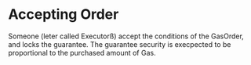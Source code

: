# Accepting Order

Someone (leter called Executorß) accept the conditions of the GasOrder, and locks the guarantee. The guarantee security is execpected to be proportional to the purchased amount of Gas.

